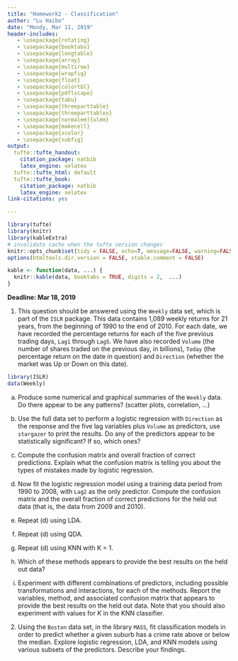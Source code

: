 ```yaml
---
title: "Homework2 - Classification"
author: "Lu Haibo"
date: "Mondy, Mar 11, 2019"
header-includes:
   - \usepackage{rotating}
   - \usepackage{booktabs}
   - \usepackage{longtable}
   - \usepackage{array}
   - \usepackage{multirow}
   - \usepackage{wrapfig}
   - \usepackage{float}
   - \usepackage{colortbl}
   - \usepackage{pdflscape}
   - \usepackage{tabu}
   - \usepackage{threeparttable}
   - \usepackage{threeparttablex}
   - \usepackage[normalem]{ulem}
   - \usepackage{makecell}
   - \usepackage{xcolor}
   - \usepackage{subfig}
output:
  tufte::tufte_handout:
    citation_package: natbib
    latex_engine: xelatex
  tufte::tufte_html: default
  tufte::tufte_book:
    citation_package: natbib
    latex_engine: xelatex
link-citations: yes

---
```


```r
library(tufte)
library(knitr)
library(kableExtra)
# invalidate cache when the tufte version changes
knitr::opts_chunk$set(tidy = FALSE, echo=T, message=FALSE, warning=FALSE, cache.extra = packageVersion('tufte'), fig.width=6, fig.height=4, fig.align='center')
options(htmltools.dir.version = FALSE, xtable.comment = FALSE)

kable <- function(data, ...) {
  knitr::kable(data, booktabs = TRUE, digits = 2,  ...)
}

```

**Deadline: Mar 18, 2019**

1. This question should be answered using the `Weekly` data set, which is part of the `ISLR` package. This data contains 1,089
weekly returns for 21 years, from the beginning of 1990 to the end of 2010.  For each date, we have recorded the percentage returns for each of the five previous trading days, `Lag1` through `Lag5`. We have also recorded `Volume` (the number of shares traded on the previous day, in billions), `Today` (the percentage return on the date in question) and `Direction` (whether the market was Up or Down on this date).
```r
library(ISLR)
data(Weekly)
```

a. Produce some numerical and graphical summaries of the `Weekly`
data. Do there appear to be any patterns? (scatter plots, correlation, ...)

b. Use the full data set to perform a logistic regression with
`Direction` as the response and the five lag variables plus `Volume` as predictors, use `stargazer` to print the results. Do any of the predictors appear to be statistically significant? If so, which ones?

c. Compute the confusion matrix and overall fraction of correct predictions. Explain what the confusion matrix is telling you about the types of mistakes made by logistic regression.

d. Now fit the logistic regression model using a training data period from 1990 to 2008, with `Lag2` as the only predictor. Compute the confusion matrix and the overall fraction of correct predictions for the held out data (that is, the data from 2009 and 2010).

e. Repeat (d) using LDA.

f. Repeat (d) using QDA.

g. Repeat (d) using KNN with K = 1.

h. Which of these methods appears to provide the best results on
the held out data?

i. Experiment with different combinations of predictors, including possible transformations and interactions, for each of the methods. Report the variables, method, and associated confusion matrix that appears to provide the best results on the held out data. Note that you should also experiment with values for $K$ in the KNN classifier.

2.  Using the `Boston` data set, in the library `MASS`, fit classification models in order to predict whether a given suburb has a crime rate above or below the median. Explore logistic regression, LDA, and KNN models using various subsets of the predictors. Describe your findings.


